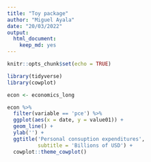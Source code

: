 ```yaml
---
title: "Toy package"
author: "Miguel Ayala"
date: "20/03/2022"
output: 
  html_document: 
    keep_md: yes
---
```


```r
knitr::opts_chunk$set(echo = TRUE)
```


```r
library(tidyverse)
library(cowplot)

econ <- economics_long 

econ %>% 
  filter(variable == 'pce') %>% 
  ggplot(aes(x = date, y = value01)) +
  geom_line() + 
  ylab('') +
  ggtitle('Personal consuption expenditures',
          subtitle = 'Billions of USD') +
  cowplot::theme_cowplot()
```

